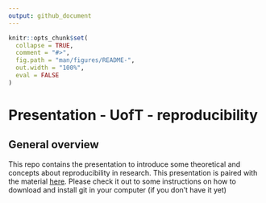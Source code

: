 ```yaml
---
output: github_document
---
```


<!-- README.md is generated from README.Rmd. Please edit that file -->

```r
knitr::opts_chunk$set(
  collapse = TRUE,
  comment = "#>",
  fig.path = "man/figures/README-",
  out.width = "100%",
  eval = FALSE
)
```


# Presentation - UofT - reproducibility 

## General overview

This repo contains the presentation to introduce some theoretical and concepts about reproducibility in research. This presentation is paired with the material [here](https://gabrielnakamura.github.io/Workshop_UofT/). Please check it out to some instructions on how to download and install git in your computer (if you don't have it yet)

